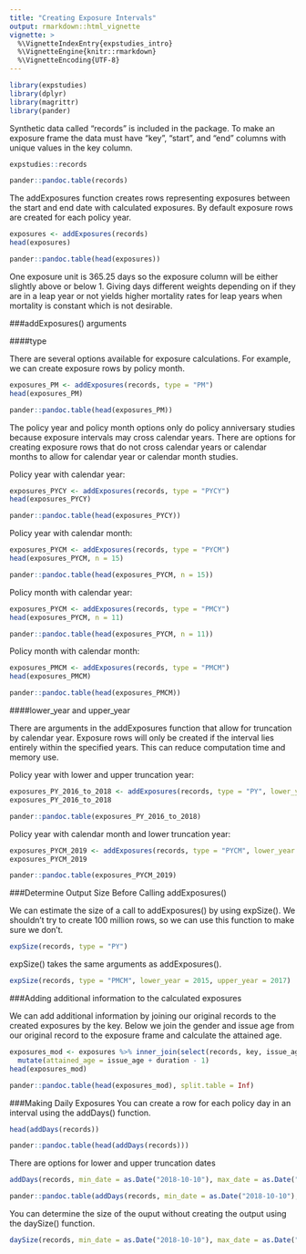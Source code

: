 ```yaml
---
title: "Creating Exposure Intervals"
output: rmarkdown::html_vignette
vignette: >
  %\VignetteIndexEntry{expstudies_intro}
  %\VignetteEngine{knitr::rmarkdown}
  %\VignetteEncoding{UTF-8}
---
```


```r
library(expstudies)
library(dplyr)
library(magrittr)
library(pander)
```

Synthetic data called "records" is included in the package. To make an exposure frame the data must have "key", "start", and "end" columns with unique values in the key column.
```r
expstudies::records
```
```r
pander::pandoc.table(records)
```
The addExposures function creates rows representing exposures between the start and end date with calculated exposures. By default exposure rows are created for each policy year.
```r
exposures <- addExposures(records)
head(exposures)
```
```r
pander::pandoc.table(head(exposures))
```
One exposure unit is 365.25 days so the exposure column will be either slightly above or below 1. Giving days different weights depending on if they are in a leap year or not yields higher mortality rates for leap years when mortality is constant which is not desirable.

###addExposures() arguments 

####type

There are several options available for exposure calculations. For example, we can create exposure rows by policy month.

```r
exposures_PM <- addExposures(records, type = "PM")
head(exposures_PM)
```
```r
pander::pandoc.table(head(exposures_PM))
```

The policy year and policy month options only do policy anniversary studies because exposure intervals may cross calendar years. There are options for creating exposure rows that do not cross calendar years or calendar months to allow for calendar year or calendar month studies.

Policy year with calendar year:

```r
exposures_PYCY <- addExposures(records, type = "PYCY")
head(exposures_PYCY)
```
```r
pander::pandoc.table(head(exposures_PYCY))
```

Policy year with calendar month:

```r
exposures_PYCM <- addExposures(records, type = "PYCM")
head(exposures_PYCM, n = 15)
```
```r
pander::pandoc.table(head(exposures_PYCM, n = 15))
```

Policy month with calendar year:

```r
exposures_PYCM <- addExposures(records, type = "PMCY")
head(exposures_PYCM, n = 11)
```
```r
pander::pandoc.table(head(exposures_PYCM, n = 11))
```

Policy month with calendar month:

```r
exposures_PMCM <- addExposures(records, type = "PMCM")
head(exposures_PMCM)
```
```r
pander::pandoc.table(head(exposures_PMCM))
```

####lower_year and upper_year

There are arguments in the addExposures function that allow for truncation by calendar year. Exposure rows will only be created if the interval lies entirely within the specified years. This can reduce computation time and memory use. 

Policy year with lower and upper truncation year:
```r
exposures_PY_2016_to_2018 <- addExposures(records, type = "PY", lower_year = 2016, upper_year = 2018)
exposures_PY_2016_to_2018
```
```r
pander::pandoc.table(exposures_PY_2016_to_2018)
```

Policy year with calendar month and lower truncation year:
```r
exposures_PYCM_2019 <- addExposures(records, type = "PYCM", lower_year = 2019)
exposures_PYCM_2019
```
```r
pander::pandoc.table(exposures_PYCM_2019)
```

###Determine Output Size Before Calling addExposures()

We can estimate the size of a call to addExposures() by using expSize(). We shouldn't try to create 100 million rows, so we can use this function to make sure we don't.
```r
expSize(records, type = "PY")
```
expSize() takes the same arguments as addExposures().
```r
expSize(records, type = "PMCM", lower_year = 2015, upper_year = 2017)
```

###Adding additional information to the calculated exposures

We can add additional information by joining our original records to the created exposures by the key. Below we join the gender and issue age from our original record to the exposure frame and calculate the attained age.
```r
exposures_mod <- exposures %>% inner_join(select(records, key, issue_age, gender), by = "key") %>%
  mutate(attained_age = issue_age + duration - 1)
head(exposures_mod)
```
```r
pander::pandoc.table(head(exposures_mod), split.table = Inf)
```

###Making Daily Exposures
You can create a row for each policy day in an interval using the addDays() function.
```r
head(addDays(records))
```
```r
pander::pandoc.table(head(addDays(records)))
```
There are options for lower and upper truncation dates
```r
addDays(records, min_date = as.Date("2018-10-10"), max_date = as.Date("2018-10-12"))
```
```r
pander::pandoc.table(addDays(records, min_date = as.Date("2018-10-10"), max_date = as.Date("2018-10-12")))
```
You can determine the size of the ouput without creating the output using the daySize() function.
```r
daySize(records, min_date = as.Date("2018-10-10"), max_date = as.Date("2018-10-12"))
```



